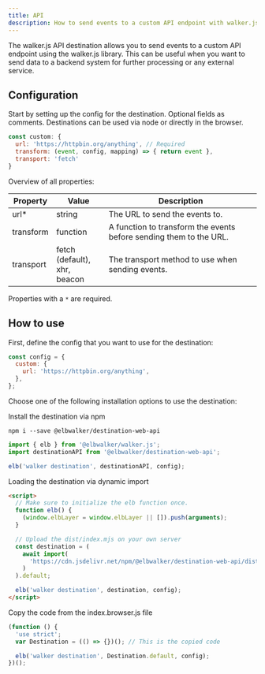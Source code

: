 ```yaml
---
title: API
description: How to send events to a custom API endpoint with walker.js
---
```



<PackageLink
  github="packages/destinations/web/api"
  npm="@elbwalker/destination-web-api"
/>

The walker.js API destination allows you to send events to a custom API endpoint
using the&nbsp;<Link to="../../clients/walkerjs">walker.js</Link> library. This
can be useful when you want to send data to a backend system for further
processing or any external service.

## Configuration

Start by setting up the config for the destination. Optional fields as comments.
Destinations can be used via node or directly in the browser.

```js
const custom: {
  url: 'https://httpbin.org/anything', // Required
  transform: (event, config, mapping) => { return event },
  transport: 'fetch'
}
```

Overview of all properties:

| Property  | Value                                  | Description                                                        |
| --------- | -------------------------------------- | ------------------------------------------------------------------ |
| url\*     | string                                 | The URL to send the events to.                                     |
| transform | function                               | A function to transform the events before sending them to the URL. |
| transport | fetch (default),<br />xhr,<br />beacon | The transport method to use when sending events.                   |

Properties with a `*` are required.

## How to use

First, define the config that you want to use for the destination:

```js
const config = {
  custom: {
    url: 'https://httpbin.org/anything',
  },
};
```

Choose one of the following&nbsp;<Link to="../web#installation">installation
options</Link> to use the destination:

<Tabs>
  <TabItem value="ts" label="TypeScript" default>
Install the destination via npm

```shell
npm i --save @elbwalker/destination-web-api
```

```js
import { elb } from '@elbwalker/walker.js';
import destinationAPI from '@elbwalker/destination-web-api';

elb('walker destination', destinationAPI, config);
```

  </TabItem>
  <TabItem value="script" label="Script">

Loading the destination via dynamic import

```html
<script>
  // Make sure to initialize the elb function once.
  function elb() {
    (window.elbLayer = window.elbLayer || []).push(arguments);
  }

  // Upload the dist/index.mjs on your own server
  const destination = (
    await import(
      'https://cdn.jsdelivr.net/npm/@elbwalker/destination-web-api/dist/index.mjs'
    )
  ).default;

  elb('walker destination', destination, config);
</script>
```

  </TabItem>
  <TabItem value="code" label="Code">
Copy the code from the&nbsp;<Link to="https://cdn.jsdelivr.net/npm/@elbwalker/destination-web-api@latest/dist/index.browser.js">index.browser.js</Link> file

```js
(function () {
  'use strict';
  var Destination = (() => {})(); // This is the copied code

  elb('walker destination', Destination.default, config);
})();
```

  </TabItem>
</Tabs>
